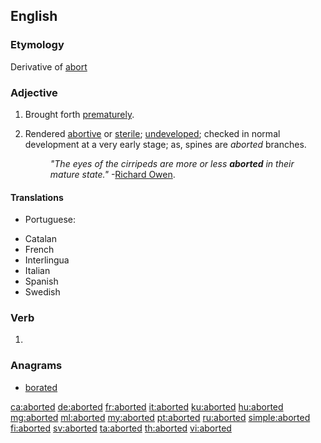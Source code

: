 ==English==

===Etymology===
Derivative of [[abort]]

===Adjective===
{{en-adj|-}}

# Brought forth [[prematurely]].
# {{context|biology|lang=en}} Rendered [[abortive]] or [[sterile]]; [[undeveloped]]; checked in normal development at a very early stage; as, spines are ''aborted'' branches.
#: ''"The eyes of the cirripeds are more or less '''aborted''' in their mature state."'' -[[w:Richard Owen|Richard Owen]].

====Translations====
{{trans-top|brought forth prematurely}}
* Portuguese: {{t|pt|abortado}}
{{trans-mid}}
{{trans-bottom}}

{{trans-top|rendered abortive or sterile}}
{{trans-mid}}
{{trans-bottom}}

{{checktrans-top}}
<!-- meaning (1) or meaning (2)? -->
* Catalan {{t-check|ca|avortat}}
* French {{t+check|fr|avorté}}
* Interlingua {{t-check|ia|abortate}}
* Italian {{t+check|it|terminato}}
* Spanish {{t+check|es|abortado}}
* Swedish {{t+check|sv|aborterad}}
{{checktrans-bottom}}

===Verb===
{{head|en|verb form}}

# {{en-past of|abort}}

===Anagrams===
* [[borated#English|borated]]

[[ca:aborted]]
[[de:aborted]]
[[fr:aborted]]
[[it:aborted]]
[[ku:aborted]]
[[hu:aborted]]
[[mg:aborted]]
[[ml:aborted]]
[[my:aborted]]
[[pt:aborted]]
[[ru:aborted]]
[[simple:aborted]]
[[fi:aborted]]
[[sv:aborted]]
[[ta:aborted]]
[[th:aborted]]
[[vi:aborted]]